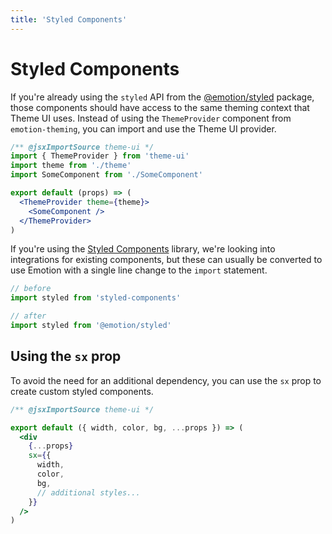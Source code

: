 ```yaml
---
title: 'Styled Components'
---
```


# Styled Components

If you're already using the `styled` API from the [@emotion/styled][] package, those components should have access to the same theming context that Theme UI uses.
Instead of using the `ThemeProvider` component from `emotion-theming`, you can import and use the Theme UI provider.

```jsx
/** @jsxImportSource theme-ui */
import { ThemeProvider } from 'theme-ui'
import theme from './theme'
import SomeComponent from './SomeComponent'

export default (props) => (
  <ThemeProvider theme={theme}>
    <SomeComponent />
  </ThemeProvider>
)
```

If you're using the [Styled Components][] library, we're looking into integrations for existing components, but these can usually be converted to use Emotion with a single line change to the `import` statement.

```js
// before
import styled from 'styled-components'
```

```js
// after
import styled from '@emotion/styled'
```

## Using the `sx` prop

To avoid the need for an additional dependency,
you can use the `sx` prop to create custom styled components.

```jsx
/** @jsxImportSource theme-ui */

export default ({ width, color, bg, ...props }) => (
  <div
    {...props}
    sx={{
      width,
      color,
      bg,
      // additional styles...
    }}
  />
)
```

[@emotion/styled]: https://emotion.sh/docs/styled
[styled components]: https://styled-components.com
